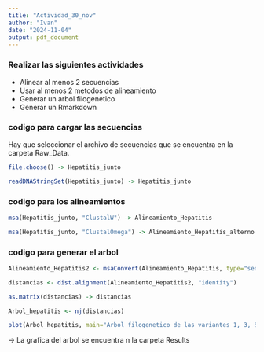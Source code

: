 ```yaml
---
title: "Actividad_30_nov"
author: "Ivan"
date: "2024-11-04"
output: pdf_document
---
```


### Realizar las siguientes actividades

-   Alinear al menos 2 secuencias
-   Usar al menos 2 metodos de alineamiento
-   Generar un arbol filogenetico
-   Generar un Rmarkdown

### codigo para cargar las secuencias

Hay que seleccionar el archivo de secuencias que se encuentra en la carpeta Raw_Data.

```r
file.choose() -> Hepatitis_junto

readDNAStringSet(Hepatitis_junto) -> Hepatitis_junto
```

### codigo para los alineamientos

```r
msa(Hepatitis_junto, "ClustalW") -> Alineamiento_Hepatitis

msa(Hepatitis_junto, "ClustalOmega") -> Alineamiento_Hepatitis_alterno
```

### codigo para generar el arbol

```r
Alineamiento_Hepatitis2 <- msaConvert(Alineamiento_Hepatitis, type="seqinr::alignment")

distancias <- dist.alignment(Alineamiento_Hepatitis2, "identity")

as.matrix(distancias) -> distancias

Arbol_hepatitis <- nj(distancias)

plot(Arbol_hepatitis, main="Arbol filogenetico de las variantes 1, 3, 5 y 7 de la Hepatitis C")
```

-\> La grafica del arbol se encuentra n la carpeta Results
